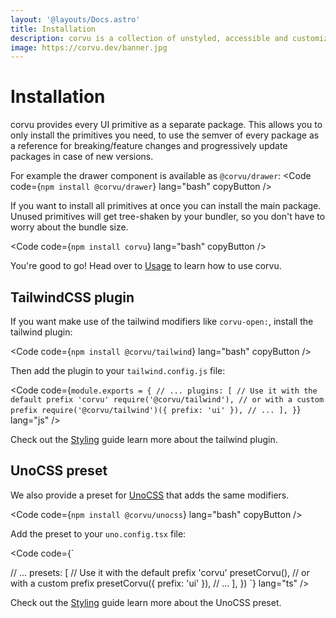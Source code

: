 ```yaml
---
layout: '@layouts/Docs.astro'
title: Installation
description: corvu is a collection of unstyled, accessible and customizable UI primitives for SolidJS
image: https://corvu.dev/banner.jpg
---
```


# Installation
corvu provides every UI primitive as a separate package. This allows you to only install the primitives you need, to use the semver of every package as a reference for breaking/feature changes and progressively update packages in case of new versions.

For example the drawer component is available as `@corvu/drawer`:
<Code code={`
npm install @corvu/drawer
`} lang="bash" copyButton />

If you want to install all primitives at once you can install the main package. Unused primitives will get tree-shaken by your bundler, so you don't have to worry about the bundle size.

<Code code={`
npm install corvu
`} lang="bash" copyButton />

You're good to go! Head over to [Usage](/docs/state/) to learn how to use corvu.

## TailwindCSS plugin
If you want make use of the tailwind modifiers like `corvu-open:`, install the tailwind plugin:

<Code code={`
npm install @corvu/tailwind
`} lang="bash" copyButton />

Then add the plugin to your `tailwind.config.js` file:

<Code code={`
module.exports = {
  // ...
  plugins: [
    // Use it with the default prefix 'corvu'
    require('@corvu/tailwind'),
    // or with a custom prefix
    require('@corvu/tailwind')({ prefix: 'ui' }),
    // ...
  ],
}
`} lang="js" />

Check out the [Styling](/docs/styling/) guide learn more about the tailwind plugin.

## UnoCSS preset
We also provide a preset for [UnoCSS](https://unocss.dev/) that adds the same modifiers.

<Code code={`
npm install @corvu/unocss
`} lang="bash" copyButton />

Add the preset to your `uno.config.tsx` file:

<Code code={`

  // ...
  presets: [
    // Use it with the default prefix 'corvu'
    presetCorvu(),
    // or with a custom prefix
    presetCorvu({ prefix: 'ui' }),
    // ...
  ],
})
`} lang="ts" />

Check out the [Styling](/docs/styling/) guide learn more about the UnoCSS preset.

